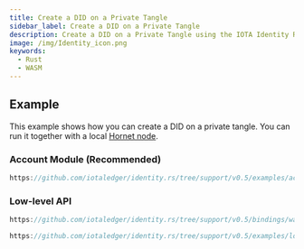 ```yaml
---
title: Create a DID on a Private Tangle
sidebar_label: Create a DID on a Private Tangle
description: Create a DID on a Private Tangle using the IOTA Identity Rust Library or its WASM binding
image: /img/Identity_icon.png
keywords:
  - Rust
  - WASM
---
```




<Announcement />

## Example

This example shows how you can create a DID on a private tangle. You can run it together with a local [Hornet node](https://wiki.iota.org/hornet/welcome).

### Account Module (Recommended)

```rust reference
https://github.com/iotaledger/identity.rs/tree/support/v0.5/examples/account/config.rs
```

### Low-level API

<Tabs groupId="language">
<TabItem value="nodejs">

```ts reference
https://github.com/iotaledger/identity.rs/tree/support/v0.5/bindings/wasm/examples/src/private_tangle.js
```

</TabItem>
<TabItem value="rust">

```rust reference
https://github.com/iotaledger/identity.rs/tree/support/v0.5/examples/low-level-api/private_tangle.rs
```

</TabItem>
</Tabs>
